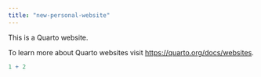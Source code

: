 ```yaml
---
title: "new-personal-website"
---
```


This is a Quarto website.

To learn more about Quarto websites visit <https://quarto.org/docs/websites>.

```r
1 + 2
```
